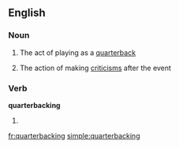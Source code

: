==English==

===Noun===
{{en-noun|-}}

#{{American football}} The act of playing as a [[quarterback]]
#{{US}} The action of making [[criticism]]s after the event

===Verb===
'''quarterbacking'''

# {{present participle of|[[quarterback]]}}

[[fr:quarterbacking]]
[[simple:quarterbacking]]